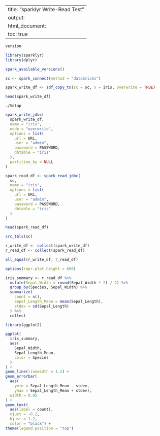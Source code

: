 
---
title: "sparklyr Write-Read Test"
output:
  html_document:
    toc: true
---


```r
version
```


```r
library(sparklyr)
library(dplyr)
```


```r
spark_available_versions()
```


```r
sc <- spark_connect(method = "databricks")
```


```r
spark_write_df <- sdf_copy_to(sc = sc, x = iris, overwrite = TRUE)
```


```r
head(spark_write_df)
```


```run
./Setup
```

```r
spark_write_jdbc(
  spark_write_df,
  name = "iris",
  mode = "overwrite",
  options = list(
    url = URL,
    user = "admin",
    password = PASSWORD,
    dbtable = "iris"
  ),
  partition_by = NULL
)
```


```r
spark_read_df <- spark_read_jdbc(
  sc,
  name = "iris",
  options = list(
    url = URL,
    user = "admin",
    password = PASSWORD,
    dbtable = "iris"
  )
)
```


```r
head(spark_read_df)
```


```r
src_tbls(sc)
```


```r
r_write_df <- collect(spark_write_df)
r_read_df <- collect(spark_read_df)
```


```r
all_equal(r_write_df, r_read_df)
```


```r
options(repr.plot.height = 600)
```


```r
iris_summary <- r_read_df %>%
  mutate(Sepal_Width = round(Sepal_Width * 2) / 2) %>%
  group_by(Species, Sepal_Width) %>%
  summarize(
    count = n(),
    Sepal_Length_Mean = mean(Sepal_Length),
    stdev = sd(Sepal_Length)
  ) %>%
  collect
```


```r
library(ggplot2)

ggplot(
  iris_summary,
  aes(
    Sepal_Width,
    Sepal_Length_Mean,
    color = Species
  )
) +
geom_line(linewidth = 1.2) +
geom_errorbar(
  aes(
    ymin = Sepal_Length_Mean - stdev,
    ymax = Sepal_Length_Mean + stdev),
  width = 0.05
) +
geom_text(
  aes(label = count),
  vjust = -0.2,
  hjust = 1.2,
  color = "black") +
theme(legend.position = "top")
```

